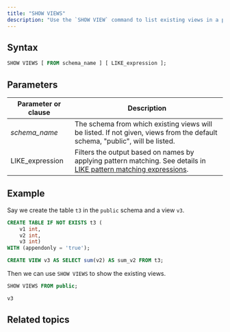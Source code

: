```yaml
---
title: "SHOW VIEWS"
description: "Use the `SHOW VIEW` command to list existing views in a particular schema."
---
```


## Syntax

```sql
SHOW VIEWS [ FROM schema_name ] [ LIKE_expression ];
```

## Parameters

| Parameter or clause | Description                                                                                                                                                                               |
| ------------------- | ----------------------------------------------------------------------------------------------------------------------------------------------------------------------------------------- |
| _schema\_name_      | The schema from which existing views will be listed. If not given, views from the default schema, "public", will be listed.                                                               |
| LIKE\_expression    | Filters the output based on names by applying pattern matching. See details in [LIKE pattern matching expressions](/docs/current/sql-function-string/#like-pattern-matching-expressions). |

## Example

Say we create the table `t3` in the `public` schema and a view `v3`.

```sql
CREATE TABLE IF NOT EXISTS t3 (
    v1 int,
    v2 int,
    v3 int)
WITH (appendonly = 'true');

CREATE VIEW v3 AS SELECT sum(v2) AS sum_v2 FROM t3;
```

Then we can use `SHOW VIEWS` to show the existing views.

```sql
SHOW VIEWS FROM public;
```

```bash
v3
```

## Related topics
<CardGroup>
  <Card
    title="CREATE VIEW"
    icon="circle-plus"
    iconType="solid"
    href="/docs/current/sql-create-view/"
  />
  <Card
    title="SHOW CREATE VIEW"
    icon="eye"
    iconType="solid"
    href="/docs/current/sql-show-create-view/"
  />

</CardGroup>
